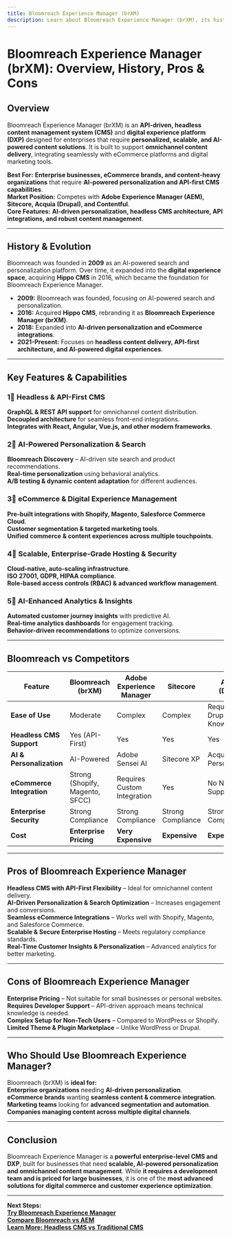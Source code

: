```yaml
---
title: Bloomreach Experience Manager (brXM)  
description: Learn about Bloomreach Experience Manager (brXM), its history, features, and how it compares to other CMS and DXP platforms.  
---
```


# **Bloomreach Experience Manager (brXM): Overview, History, Pros & Cons**  

## **Overview**  
Bloomreach Experience Manager (brXM) is an **API-driven, headless content management system (CMS)** and **digital experience platform (DXP)** designed for enterprises that require **personalized, scalable, and AI-powered content solutions**. It is built to support **omnichannel content delivery**, integrating seamlessly with eCommerce platforms and digital marketing tools.  

 **Best For:** **Enterprise businesses, eCommerce brands, and content-heavy organizations** that require **AI-powered personalization and API-first CMS capabilities**.  
 **Market Position:** Competes with **Adobe Experience Manager (AEM), Sitecore, Acquia (Drupal), and Contentful**.  
 **Core Features:** **AI-driven personalization, headless CMS architecture, API integrations, and robust content management**.  

---

## **History & Evolution**  
Bloomreach was founded in **2009** as an AI-powered search and personalization platform. Over time, it expanded into the **digital experience space**, acquiring **Hippo CMS** in 2016, which became the foundation for Bloomreach Experience Manager.  

- **2009:** Bloomreach was founded, focusing on AI-powered search and personalization.  
- **2016:** Acquired **Hippo CMS**, rebranding it as **Bloomreach Experience Manager (brXM)**.  
- **2018:** Expanded into **AI-driven personalization and eCommerce integrations**.  
- **2021-Present:** Focuses on **headless content delivery, API-first architecture, and AI-powered digital experiences**.  

---

## **Key Features & Capabilities**  

### **1⃣ Headless & API-First CMS**  
 **GraphQL & REST API support** for omnichannel content distribution.  
 **Decoupled architecture** for seamless front-end integrations.  
 **Integrates with React, Angular, Vue.js, and other modern frameworks**.  

### **2⃣ AI-Powered Personalization & Search**  
 **Bloomreach Discovery** – AI-driven site search and product recommendations.  
 **Real-time personalization** using behavioral analytics.  
 **A/B testing & dynamic content adaptation** for different audiences.  

### **3⃣ eCommerce & Digital Experience Management**  
 **Pre-built integrations with Shopify, Magento, Salesforce Commerce Cloud**.  
 **Customer segmentation & targeted marketing tools**.  
 **Unified commerce & content experiences across multiple touchpoints**.  

### **4⃣ Scalable, Enterprise-Grade Hosting & Security**  
 **Cloud-native, auto-scaling infrastructure**.  
 **ISO 27001, GDPR, HIPAA compliance**.  
 **Role-based access controls (RBAC) & advanced workflow management**.  

### **5⃣ AI-Enhanced Analytics & Insights**  
 **Automated customer journey insights** with predictive AI.  
 **Real-time analytics dashboards** for engagement tracking.  
 **Behavior-driven recommendations** to optimize conversions.  

---

## **Bloomreach vs Competitors**  

| Feature                  | Bloomreach (brXM) | Adobe Experience Manager | Sitecore | Acquia (Drupal) | Contentful |
|--------------------------|------------------|-------------------------|----------|----------------|------------|
| **Ease of Use**          |  Moderate |  Complex |  Complex |  Requires Drupal Knowledge |  Easy |
| **Headless CMS Support** |  Yes (API-First) |  Yes |  Yes |  Yes |  Yes |
| **AI & Personalization** |  AI-Powered |  Adobe Sensei AI |  Sitecore XP |  Acquia Personalization |  Limited |
| **eCommerce Integration**|  Strong (Shopify, Magento, SFCC) |  Requires Custom Integration |  Yes |  No Native Support |  Limited |
| **Enterprise Security**  |  Strong Compliance |  Strong Compliance |  Strong Compliance |  Strong Compliance |  Strong Compliance |
| **Cost**                 | **Enterprise Pricing** | **Very Expensive** | **Expensive** | **Expensive** | **Moderate** |

---

## **Pros of Bloomreach Experience Manager**  
 **Headless CMS with API-First Flexibility** – Ideal for omnichannel content delivery.  
 **AI-Driven Personalization & Search Optimization** – Increases engagement and conversions.  
 **Seamless eCommerce Integrations** – Works well with Shopify, Magento, and Salesforce Commerce.  
 **Scalable & Secure Enterprise Hosting** – Meets regulatory compliance standards.  
 **Real-Time Customer Insights & Personalization** – Advanced analytics for better marketing.  

---

## **Cons of Bloomreach Experience Manager**  
 **Enterprise Pricing** – Not suitable for small businesses or personal websites.  
 **Requires Developer Support** – API-driven approach means technical knowledge is needed.  
 **Complex Setup for Non-Tech Users** – Compared to WordPress or Shopify.  
 **Limited Theme & Plugin Marketplace** – Unlike WordPress or Drupal.  

---

## **Who Should Use Bloomreach Experience Manager?**  
Bloomreach (brXM) is **ideal for:**  
 **Enterprise organizations** needing **AI-driven personalization**.  
 **eCommerce brands** wanting **seamless content & commerce integration**.  
 **Marketing teams** looking for **advanced segmentation and automation**.  
 **Companies managing content across multiple digital channels**.  

---

## **Conclusion**  
Bloomreach Experience Manager is a **powerful enterprise-level CMS and DXP**, built for businesses that need **scalable, AI-powered personalization and omnichannel content management**. While **it requires a development team and is priced for large businesses**, it is one of the **most advanced solutions for digital commerce and customer experience optimization**.  

---

 **Next Steps:**  
 **[Try Bloomreach Experience Manager](https://www.bloomreach.com/)**  
 **[Compare Bloomreach vs AEM](#)**  
 **[Learn More: Headless CMS vs Traditional CMS](#)**  
